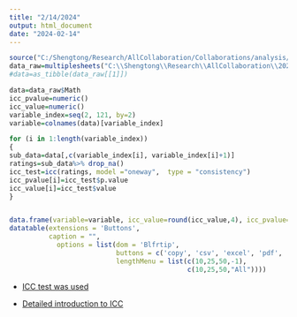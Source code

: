 ```yaml
---
title: "2/14/2024"
output: html_document
date: "2024-02-14"
---
```


```r
source("C:/Shengtong/Research/AllCollaboration/Collaborations/analysis/Rfunctions.R")
data_raw=multiplesheets("C:\\Shengtong\\Research\\AllCollaboration\\2024\\202402\\Suvagia\\ICC.xlsx")
#data=as_tibble(data_raw[[1]])
```



```r
data=data_raw$Math
icc_pvalue=numeric()
icc_value=numeric()
variable_index=seq(2, 121, by=2)
variable=colnames(data)[variable_index]

for (i in 1:length(variable_index))
{
sub_data=data[,c(variable_index[i], variable_index[i]+1)]
ratings=sub_data%>% drop_na()
icc_test=icc(ratings, model ="oneway",  type = "consistency")
icc_pvalue[i]=icc_test$p.value
icc_value[i]=icc_test$value
}


data.frame(variable=variable, icc_value=round(icc_value,4), icc_pvalue=pvalue_adjust(icc_pvalue)) %>%
datatable(extensions = 'Buttons',
          caption = "", 
            options = list(dom = 'Blfrtip',
                           buttons = c('copy', 'csv', 'excel', 'pdf', 'print'),
                           lengthMenu = list(c(10,25,50,-1),
                                             c(10,25,50,"All"))))
```





* [ICC test was used](https://www.r-bloggers.com/2021/06/intraclass-correlation-coefficient-in-r-quick-guide/) 

* [Detailed introduction to ICC](https://www.ncbi.nlm.nih.gov/pmc/articles/PMC4913118/)